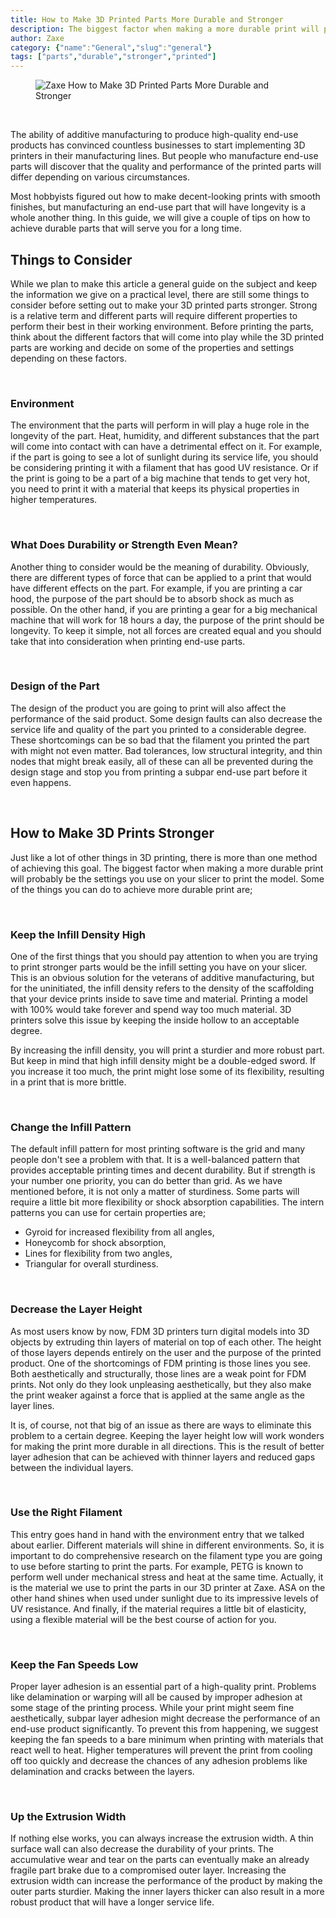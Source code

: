 ```yaml
---
title: How to Make 3D Printed Parts More Durable and Stronger
description: The biggest factor when making a more durable print will probably be the settings you use on your slicer to print the model.
author: Zaxe
category: {"name":"General","slug":"general"}
tags: ["parts","durable","stronger","printed"]
---
```


<Aligned>

<figure className="w-full flex justify-center items-center">
<img className="w-full h-full max-w-sm rounded-xl overflow-hidden shadow-xl" alt="Zaxe How to Make 3D Printed Parts More Durable and Stronger" src="https://cdn.zaxe.com/knowledge-base/posts/how-to-make-3d-printed-parts-more-durable-and-stronger/img/how-to-make-3d-printed-parts-more-durable-and-stronger-thumbnail.webp"/>
</figure>

<br/>

The ability of additive manufacturing to produce high-quality end-use products has convinced countless businesses to start implementing 3D printers in their manufacturing lines. But people who manufacture end-use parts will discover that the quality and performance of the printed parts will differ depending on various circumstances. 

Most hobbyists figured out how to make decent-looking prints with smooth finishes, but manufacturing an end-use part that will have longevity is a whole another thing. In this guide, we will give a couple of tips on how to achieve durable parts that will serve you for a long time. 

## Things to Consider

While we plan to make this article a general guide on the subject and keep the information we give on a practical level, there are still some things to consider before setting out to make your 3D printed parts stronger. Strong is a relative term and different parts will require different properties to perform their best in their working environment. Before printing the parts, think about the different factors that will come into play while the 3D printed parts are working and decide on some of the properties and settings depending on these factors. 

<br/>

### Environment

The environment that the parts will perform in will play a huge role in the longevity of the part. Heat, humidity, and different substances that the part will come into contact with can have a detrimental effect on it. For example, if the part is going to see a lot of sunlight during its service life, you should be considering printing it with a filament that has good UV resistance. Or if the print is going to be a part of a big machine that tends to get very hot, you need to print it with a material that keeps its physical properties in higher temperatures. 

<br/>

### What Does Durability or Strength Even Mean?

Another thing to consider would be the meaning of durability. Obviously, there are different types of force that can be applied to a print that would have different effects on the part. For example, if you are printing a car hood, the purpose of the part should be to absorb shock as much as possible. On the other hand, if you are printing a gear for a big mechanical machine that will work for 18 hours a day, the purpose of the print should be longevity. To keep it simple, not all forces are created equal and you should take that into consideration when printing end-use parts. 

<br/>

### Design of the Part

The design of the product you are going to print will also affect the performance of the said product. Some design faults can also decrease the service life and quality of the part you printed to a considerable degree. These shortcomings can be so bad that the filament you printed the part with might not even matter. Bad tolerances, low structural integrity, and thin nodes that might break easily, all of these can all be prevented during the design stage and stop you from printing a subpar end-use part before it even happens. 

<br/>

## How to Make 3D Prints Stronger

Just like a lot of other things in 3D printing, there is more than one method of achieving this goal. The biggest factor when making a more durable print will probably be the settings you use on your slicer to print the model. Some of the things you can do to achieve more durable print are;

<br/>

### Keep the Infill Density High 

One of the first things that you should pay attention to when you are trying to print stronger parts would be the infill setting you have on your slicer. This is an obvious solution for the veterans of additive manufacturing, but for the uninitiated, the infill density refers to the density of the scaffolding that your device prints inside to save time and material. Printing a model with 100% would take forever and spend way too much material. 3D printers solve this issue by keeping the inside hollow to an acceptable degree. 

By increasing the infill density, you will print a sturdier and more robust part. But keep in mind that high infill density might be a double-edged sword. If you increase it too much, the print might lose some of its flexibility, resulting in a print that is more brittle.

<br/>

### Change the Infill Pattern

The default infill pattern for most printing software is the grid and many people don't see a problem with that. It is a well-balanced pattern that provides acceptable printing times and decent durability. But if strength is your number one priority, you can do better than grid. As we have mentioned before, it is not only a matter of sturdiness. Some parts will require a little bit more flexibility or shock absorption capabilities. The intern patterns you can use for certain properties are;

- Gyroid for increased flexibility from all angles,
- Honeycomb for shock absorption,
- Lines for flexibility from two angles,
- Triangular for overall sturdiness.

<br/>

### Decrease the Layer Height 

As most users know by now, FDM 3D printers turn digital models into 3D objects by extruding thin layers of material on top of each other. The height of those layers depends entirely on the user and the purpose of the printed product. One of the shortcomings of FDM printing is those lines you see. Both aesthetically and structurally, those lines are a weak point for FDM prints. Not only do they look unpleasing aesthetically, but they also make the print weaker against a force that is applied at the same angle as the layer lines. 

It is, of course, not that big of an issue as there are ways to eliminate this problem to a certain degree. Keeping the layer height low will work wonders for making the print more durable in all directions. This is the result of better layer adhesion that can be achieved with thinner layers and reduced gaps between the individual layers. 

<br/>

### Use the Right Filament

This entry goes hand in hand with the environment entry that we talked about earlier. Different materials will shine in different environments. So, it is important to do comprehensive research on the filament type you are going to use before starting to print the parts. For example, PETG is known to perform well under mechanical stress and heat at the same time. Actually, it is the material we use to print the parts in our 3D printer at Zaxe. ASA on the other hand shines when used under sunlight due to its impressive levels of UV resistance. And finally, if the material requires a little bit of elasticity, using a flexible material will be the best course of action for you. 

<br/>

### Keep the Fan Speeds Low

Proper layer adhesion is an essential part of a high-quality print. Problems like delamination or warping will all be caused by improper adhesion at some stage of the printing process. While your print might seem fine aesthetically, subpar layer adhesion might decrease the performance of an end-use product significantly. To prevent this from happening, we suggest keeping the fan speeds to a bare minimum when printing with materials that react well to heat. Higher temperatures will prevent the print from cooling off too quickly and decrease the chances of any adhesion problems like delamination and cracks between the layers. 

<br/>

### Up the Extrusion Width

If nothing else works, you can always increase the extrusion width. A thin surface wall can also decrease the durability of your prints. The accumulative wear and tear on the parts can eventually make an already fragile part brake due to a compromised outer layer. Increasing the extrusion width can increase the performance of the product by making the outer parts sturdier. Making the inner layers thicker can also result in a more robust product that will have a longer service life. 
</Aligned>
